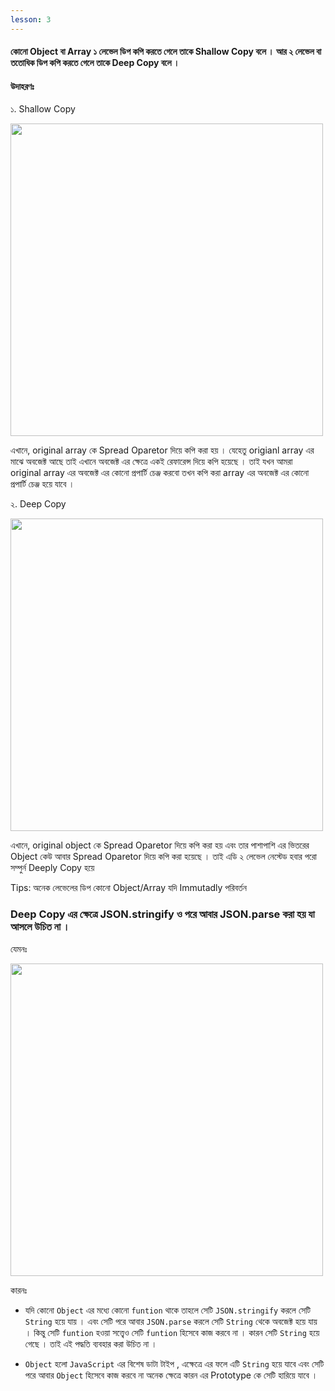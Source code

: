 ```yaml
---
lesson: 3
---
```


#### কোনো Object বা Array ১ লেভেল ডিপ কপি করতে গেলে তাকে Shallow Copy বলে । আর ২ লেভেল বা ততোধিক ডিপ কপি করতে গেলে তাকে Deep Copy বলে ।

#### উদাহরণঃ

১. Shallow Copy

  <img src="/assets/shallowCopyExample.png" width="500px" />

এখানে,
original array কে Spread Oparetor দিয়ে কপি করা হয় ।
যেহেতু origianl array এর মাঝে অবজেক্ট আছে তাই এখানে অবজেক্ট এর ক্ষেত্রে একই রেফারেন্স দিয়ে কপি হয়েছে । তাই যখন আমরা original array এর অবজেক্ট এর কোনো প্রপার্টি চেঞ্জ করবো তখন কপি করা array এর অবজেক্ট এর কোনো প্রপার্টি চেঞ্জ হয়ে যাবে ।

২. Deep Copy

  <img src="/assets/deepCopyExample.png" width="500px" />

এখানে,
original object কে Spread Oparetor দিয়ে কপি করা হয় এবং তার পাশাপাশি এর ভিতরের Object কেউ আবার Spread Oparetor দিয়ে কপি করা হয়েছে । তাই এডি ২ লেভেল নেস্টেড হবার পরো সম্পুর্ন Deeply Copy হয়ে

Tips: অনেক লেভেলের ডিপ কোনো Object/Array যদি Immutadly পরিবর্তন

 




### Deep Copy এর ক্ষেত্রে JSON.stringify ও পরে আবার JSON.parse করা হয় যা আসলে উচিত না ।

যেমনঃ

<img src="/assets/json_strinify_persepng.png" width="500px" />

কারনঃ

- যদি কোনো `Object` এর মধ্যে কোনো `funtion` থাকে তাহলে সেটি `JSON.stringify` করলে সেটি `String` হয়ে যায় । এবং সেটি পরে আবার `JSON.parse` করলে সেটি `String` থেকে অবজেক্ট হয়ে যায় । কিন্তু সেটি `funtion` হওয়া সত্ত্বেও সেটি `funtion` হিসেবে কাজ করবে না । কারন সেটি `String` হয়ে গেছে । তাই এই পদ্ধতি ব্যবহার করা উচিত না ।

- `Object` হলো `JavaScript` এর বিশেষ ডাটা টাইপ , এক্ষেত্রে এর ফলে এটি `String` হয়ে যাবে এবং সেটি পরে আবার `Object` হিসেবে কাজ করবে না অনেক ক্ষেত্রে কারন এর Prototype কে সেটি হারিয়ে যাবে ।



 
 